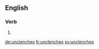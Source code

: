 ==English==

===Verb===
{{head|en}}

# {{en-third-person singular of|unclench}}

[[de:unclenches]]
[[fr:unclenches]]
[[sv:unclenches]]